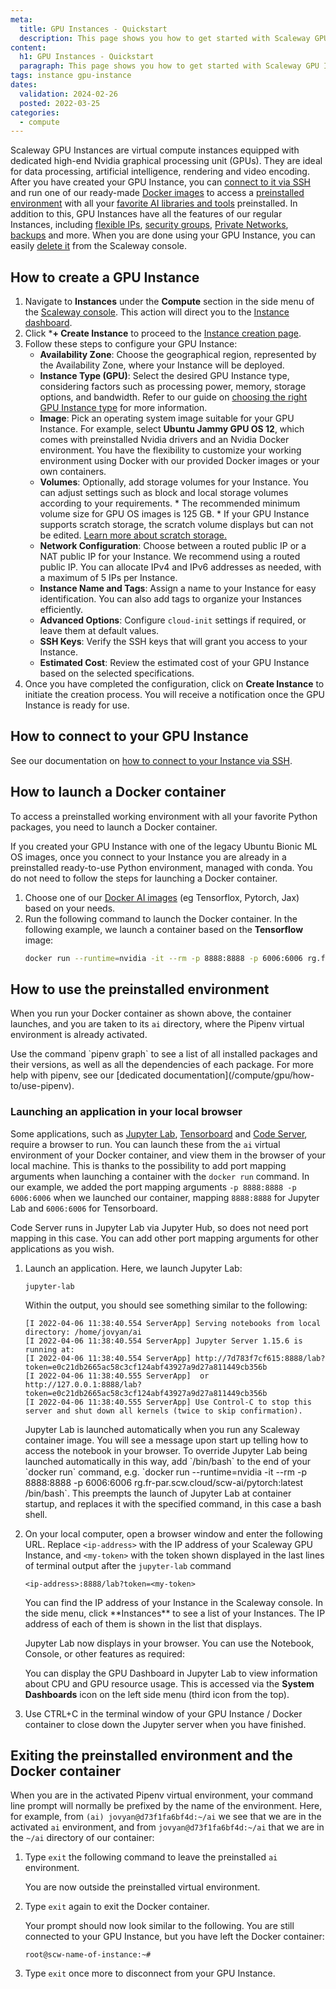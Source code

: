 ```yaml
---
meta:
  title: GPU Instances - Quickstart
  description: This page shows you how to get started with Scaleway GPU Instances.
content:
  h1: GPU Instances - Quickstart
  paragraph: This page shows you how to get started with Scaleway GPU Instances.
tags: instance gpu-instance
dates:
  validation: 2024-02-26
  posted: 2022-03-25
categories:
  - compute
---
```


<Macro id="iam-requirements" />

Scaleway GPU Instances are virtual compute instances equipped with dedicated high-end Nvidia graphical processing unit (GPUs). They are ideal for data processing, artificial intelligence, rendering and video encoding. After you have created your GPU Instance, you can [connect to it via SSH](/compute/instances/how-to/connect-to-instance) and run one of our ready-made [Docker images](/compute/gpu/how-to/use-gpu-with-docker) to access a [preinstalled environment](/compute/gpu/how-to/use-preinstalled-env/) with all your [favorite AI libraries and tools](/compute/gpu/reference-content/docker-images/) preinstalled. In addition to this, GPU Instances have all the features of our regular Instances, including [flexible IPs](/compute/instances/how-to/use-flexips/), [security groups](/compute/instances/how-to/use-security-groups/), [Private Networks](/compute/instances/how-to/use-private-networks/), [backups](/compute/instances/how-to/create-a-backup/) and more. When you are done using your GPU Instance, you can easily [delete it](/compute/instances/how-to/delete-instance/) from the Scaleway console.

## How to create a GPU Instance

1. Navigate to **Instances** under the **Compute** section in the side menu of the [Scaleway console](https://console.scaleway.com/). This action will direct you to the [Instance dashboard](https://console.scaleway.com/instance/servers).
2. Click ***+ Create Instance** to proceed to the [Instance creation page](https://console.scaleway.com/instance/servers).
3. Follow these steps to configure your GPU Instance:
    - **Availability Zone**: Choose the geographical region, represented by the Availability Zone, where your Instance will be deployed.
    - **Instance Type (GPU)**: Select the desired GPU Instance type, considering factors such as processing power, memory, storage options, and bandwidth. Refer to our guide on [choosing the right GPU Instance type](/compute/gpu/reference-content/choosing-gpu-instance-type/) for more information.
    - **Image**: Pick an operating system image suitable for your GPU Instance. For example, select **Ubuntu Jammy GPU OS 12**, which comes with preinstalled Nvidia drivers and an Nvidia Docker environment. You have the flexibility to customize your working environment using Docker with our provided Docker images or your own containers.
    - **Volumes**: Optionally, add storage volumes for your Instance. You can adjust settings such as block and local storage volumes according to your requirements.
        <Message type="note">
          * The recommended minimum volume size for GPU OS images is 125 GB.
          * If your GPU Instance supports scratch storage, the scratch volume displays but can not be edited. [Learn more about scratch storage.](/compute/gpu/how-to/use-scratch-storage-h100-instances/)
        </Message>
    - **Network Configuration**: Choose between a routed public IP or a NAT public IP for your Instance. We recommend using a routed public IP. You can allocate IPv4 and IPv6 addresses as needed, with a maximum of 5 IPs per Instance.
    - **Instance Name and Tags**: Assign a name to your Instance for easy identification. You can also add tags to organize your Instances efficiently.
    - **Advanced Options**: Configure `cloud-init` settings if required, or leave them at default values.
    - **SSH Keys**: Verify the SSH keys that will grant you access to your Instance.
    - **Estimated Cost**: Review the estimated cost of your GPU Instance based on the selected specifications.
4. Once you have completed the configuration, click on **Create Instance** to initiate the creation process. You will receive a notification once the GPU Instance is ready for use.

## How to connect to your GPU Instance

See our documentation on [how to connect to your Instance via SSH](/compute/instances/how-to/connect-to-instance/).

## How to launch a Docker container

To access a preinstalled working environment with all your favorite Python packages, you need to launch a Docker container.

<Message type="tip">
  If you created your GPU Instance with one of the legacy Ubuntu Bionic ML OS images, once you connect to your Instance you are already in a preinstalled ready-to-use Python environment, managed with conda. You do not need to follow the steps for launching a Docker container.
</Message>

1. Choose one of our [Docker AI images](/compute/gpu/reference-content/docker-images/) (eg Tensorflox, Pytorch, Jax) based on your needs.
2. Run the following command to launch the Docker container. In the following example, we launch a container based on the **Tensorflow** image:
    ```sh
    docker run --runtime=nvidia -it --rm -p 8888:8888 -p 6006:6006 rg.fr-par.scw.cloud/scw-ai/tensorflow:latest /bin/bash
    ```

## How to use the preinstalled environment

When you run your Docker container as shown above, the container launches, and you are taken to its `ai` directory, where the Pipenv virtual environment is already activated.

<Message type="tip">
  Use the command `pipenv graph` to see a list of all installed packages and their versions, as well as all the dependencies of each package. For more help with pipenv, see our [dedicated documentation](/compute/gpu/how-to/use-pipenv).
</Message>

### Launching an application in your local browser

Some applications, such as [Jupyter Lab](https://jupyter.org/), [Tensorboard](https://www.tensorflow.org/tensorboard) and [Code Server](https://code-server.dev/), require a browser to run. You can launch these from the `ai` virtual environment of your Docker container, and view them in the browser of your local machine. This is thanks to the possibility to add port mapping arguments when launching a container with the `docker run` command. In our example, we added the port mapping arguments `-p 8888:8888 -p 6006:6006` when we launched our container, mapping `8888:8888` for Jupyter Lab and `6006:6006` for Tensorboard. 

<Message type="tip">
  Code Server runs in Jupyter Lab via Jupyter Hub, so does not need port mapping in this case. You can add other port mapping arguments for other applications as you wish.
</Message>

1. Launch an application. Here, we launch Jupyter Lab:

    `jupyter-lab`

    Within the output, you should see something similar to the following:

    ```
    [I 2022-04-06 11:38:40.554 ServerApp] Serving notebooks from local directory: /home/jovyan/ai
    [I 2022-04-06 11:38:40.554 ServerApp] Jupyter Server 1.15.6 is running at:
    [I 2022-04-06 11:38:40.554 ServerApp] http://7d783f7cf615:8888/lab?token=e0c21db2665ac58c3cf124abf43927a9d27a811449cb356b
    [I 2022-04-06 11:38:40.555 ServerApp]  or http://127.0.0.1:8888/lab?token=e0c21db2665ac58c3cf124abf43927a9d27a811449cb356b
    [I 2022-04-06 11:38:40.555 ServerApp] Use Control-C to stop this server and shut down all kernels (twice to skip confirmation).
    ```

    <Message type="tip">
      Jupyter Lab is launched automatically when you run any Scaleway container image. You will see a message upon start up telling how to access the notebook in your browser. To override Jupyter Lab being launched automatically in this way, add `/bin/bash` to the end of your `docker run` command, e.g. `docker run --runtime=nvidia -it --rm -p 8888:8888 -p 6006:6006 rg.fr-par.scw.cloud/scw-ai/pytorch:latest /bin/bash`. This preempts the launch of Jupyter Lab at container startup, and replaces it with the specified command, in this case a bash shell.
    </Message>
2. On your local computer, open a browser window and enter the following URL. Replace `<ip-address>` with the IP address of your Scaleway GPU Instance, and `<my-token>` with the token shown displayed in the last lines of terminal output after the `jupyter-lab` command
    ```
    <ip-address>:8888/lab?token=<my-token>
    ```

    <Message type="tip">
      You can find the IP address of your Instance in the Scaleway console. In the side menu, click **Instances** to see a list of your Instances. The IP address of each of them is shown in the list that displays.
    </Message>

    Jupyter Lab now displays in your browser. You can use the Notebook, Console, or other features as required:

    <Lightbox src="scaleway-jupyter-lab.webp" alt="" />

    You can display the GPU Dashboard in Jupyter Lab to view information about CPU and GPU resource usage. This is accessed via the **System Dashboards** icon on the left side menu (third icon from the top).
3. Use CTRL+C in the terminal window of your GPU Instance / Docker container to close down the Jupyter server when you have finished.

## Exiting the preinstalled environment and the Docker container

When you are in the activated Pipenv virtual environment, your command line prompt will normally be prefixed by the name of the environment. Here, for example, from `(ai) jovyan@d73f1fa6bf4d:~/ai` we see that we are in the activated `ai` environment, and from `jovyan@d73f1fa6bf4d:~/ai` that we are in the `~/ai` directory of our container:

1. Type `exit` the following command to leave the preinstalled `ai` environment.

    You are now outside the preinstalled virtual environment.
2. Type `exit` again to exit the Docker container.

    Your prompt should now look similar to the following. You are still connected to your GPU Instance, but you have left the Docker container:

    ```
    root@scw-name-of-instance:~#
    ```
3. Type `exit` once more to disconnect from your GPU Instance.